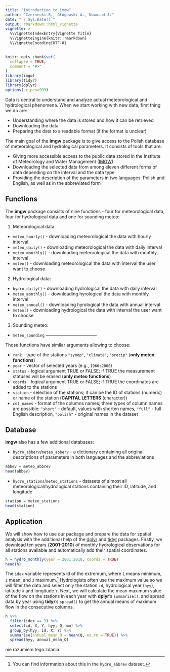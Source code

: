 ```yaml
---
title: "Introduction to imgw"
author: "Czernecki B., Głogowski A., Nowosad J."
date: "`r Sys.Date()`"
output: rmarkdown::html_vignette
vignette: >
  %\VignetteIndexEntry{Vignette Title}
  %\VignetteEngine{knitr::rmarkdown}
  %\VignetteEncoding{UTF-8}
---
```


```r
knitr::opts_chunk$set(
  collapse = TRUE,
  comment = "#>"
)
library(imgw)
library(tidyr)
library(dplyr)
options(scipen=999)
```

Data is central to understand and analyze actual meteorological and hydrological phenomena. 
When we start working with new data, first thing we do are:

- Understanding where the data is stored and how it can be retrieved
- Downloading the data
- Preparing the data to a readable format (if the format is unclear)

The main goal of the **imgw** package is to give access to the Polish database of meteorological and hydrological parameters.
It consists of tools that are:

- Giving more accessible access to the public data stored in the Institute of Meteorology and Water Management ([IMGW](https://dane.imgw.pl/))
- Downloading the selected data from among eleven different forms of data depending on the interval and the data type
- Providing the description of the parameters in two languages: Polish and English, as well as in the abbreviated form
<!--co jeszcze>-->

## Functions 

The **imgw** package consists of nine functions - four for meteorological data, four for hydrological data and one for  sounding meteo:

1. Meteorological data:

- `meteo_hourly()` - downloading meteorological the data with hourly interval 
- `meteo_daily()` - downloading meteorological the data with daily interval 
- `meteo_monthly()` - downloading meteorological the data with monthly interval 
- `meteo()` - downloading meteorological the data with interval the user want to choose 

2. Hydrological data: 

- `hydro_daily()` - downloading hydrological the data with daily interval
- `meteo_monthly()` - downloading hyrological the data with monthly interval
- `meteo_annual()` - downloading hyrological the data with annual interval
- `meteo()` - downloading hydrological the data with interval the user want to choose

3. Sounding meteo: 

- `meteo_sounding` -----------------------------------

Those functions have similar arguments allowing to choose:

- `rank` - type of the stations `"synop"`, `"climate"`, `"precip"` (**only meteo functions**)
- `year` - vector of selected years (e.g., `1966:2000`)
- `status` - logical argument TRUE or FALSE; if TRUE the measurement statuses will be erased (**only meteo functions**)
- `coords` - logical argument TRUE or FALSE; if TRUE the coordinates are added to the stations
- `station` - selection of the stations; it can be the ID of stations (numeric) or name of the station (**CAPITAL LETTERS** (character))
- `col_names` - format of the columns names; three types of column names are possible: `"short"` - default, values with shorten names, `"full"` - full English description, `"polish"` - original names in the dataset

## Database

**imgw** also has a few additional databases:

- `hydro_abberv`/`meteo_abberv` - a dictionary containing all original descriptions of parameters in both languages and the abbreviations

```r
abbev = meteo_abbrev
head(abbev)
```

- `hydro_stations`/`meteo_stations` - datasets of almost all meteorological/hydrological stations containing their ID, latitude, and longitude

```r
station = meteo_stations
head(station)
```

## Application

We will show how to use our package and prepare the data for spatial analysis with the additional help of the [dplyr](https://cran.r-project.org/web/packages/dplyr/vignettes/dplyr.html) and [tidyr](https://cran.r-project.org/web/packages/tidyr/vignettes/tidy-data.html) packages.
Firstly, we download ten years (**2001-2010**) of monthly hydrological observations for all stations available and automatically add their spatial coordinates. 

```r
h = hydro_monthly(year = 2001:2010, coords = TRUE)
head(h)
```

The `idex` variable represents id of the extremum, where `1` means minimum, `2` mean, and `3` maximum.^[You can find information about this in the `hydro_abbrev` dataset.]
Hydrologists often use the maximum value so we will filter the data and select only the station `id`, hydrological year (`hyy`), latitude `X` and longitude `Y`.
Next, we will calculate the mean maximum value of the flow on the stations in each year with **dplyr**'s `summarise()`, and spread data by year using **tidyr**'s `spread()` to get the annual means of maximum flow in the consecutive columns.

```r
h %>%
  filter(idex == 3) %>%
  select(id, X, Y, hyy, Q, mm) %>%
  group_by(hyy, id, X, Y) %>%
  summarise(annual_mean_Q = mean(Q, na.rm = TRUE)) %>%
  spread(hyy, annual_mean_Q)
```

<!-- The resulting table can be easily exported to any spatial software with a changing annual maximum annual average water flow rate over the decade for Poland as a whole. -->
nie rozumiem tego zdania
<!-- dodatkowo można pokazać jak zapisać wynik do formatu teskstowego/excela/przestrzennego -->

